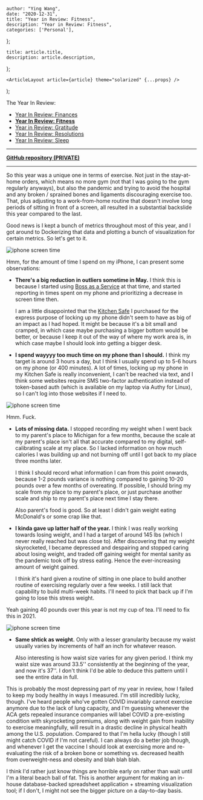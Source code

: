 

    author: "Ying Wang",
    date: "2020-12-31",
    title: "Year in Review: Fitness",
    description: "Year in Review: Fitness",
    categories: ['Personal'],
};

    title: article.title,
    description: article.description,
};

    <ArticleLayout article={article} theme="solarized" {...props} />
);


The Year In Review:

- [Year In Review: Finances](/posts/2020/12/31/old_years_resolutions_finances)
- [**Year In Review: Fitness**](/posts/2020/12/31/old_years_resolutions_fitness)
- [Year in Review:
  Gratitude](/posts/2020/12/31/old_years_resolutions_gratitude)
- [Year In Review:
  Resolutions](/posts/2020/12/31/old_years_resolutions_review)
- [Year In Review:
  Sleep](/posts/2020/12/31/old_years_resolutions_sleep_schedule)

---

[**GitHub repository
(PRIVATE)**](https://github.com/yingw787/fitness-calendar.yingw787.com)

---

So this year was a unique one in terms of exercise. Not just in the stay-at-home
orders, which means no more gym (not that I was going to the gym regularly
anyways), but also the pandemic and trying to avoid the hospital and any broken
/ sprained bones and ligaments discouraging exercise too. That, plus adjusting
to a work-from-home routine that doesn't involve long periods of sitting in
front of a screen, all resulted in a substantial backslide this year compared to
the last.

Good news is I kept a bunch of metrics throughout most of this year, and I got
around to Dockerizing that data and plotting a bunch of visualization for
certain metrics. So let's get to it.

![iphone screen time](/img/posts/2020/12/31/iphone_screen_time.png)

Hmm, for the amount of time I spend on my iPhone, I can present some
observations:

- **There's a big reduction in outliers sometime in May.** I think this is
  because I started using [Boss as a Service](https://bossasaservice.life/) at
  that time, and started reporting in times spent on my phone and prioritizing a
  decrease in screen time then.

  I am a little disappointed that the [Kitchen
  Safe](https://www.thekitchensafe.com/) I purchased for the express purpose of
  locking up my phone didn't seem to have as big of an impact as I had hoped. It
  might be because it's a bit small and cramped, in which case maybe purchasing
  a bigger bottom would be better, or because I keep it out of the way of where
  my work area is, in which case maybe I should look into getting a bigger desk.

- **I spend wayyyy too much time on my phone than I should.** I think my target
  is around 3 hours a day, but I think I usually spend up to 5-6 hours on my
  phone (or 400 minutes). A lot of times, locking up my phone in my Kitchen Safe
  is really inconvenient, I can't be reached via text, and I think some websites
  require SMS two-factor authentication instead of token-based auth (which is
  available on my laptop via Authy for Linux), so I can't log into those
  websites if I need to.

![iphone screen time](/img/posts/2020/12/31/weight_lbs.png)

Hmm. Fuck.

- **Lots of missing data.** I stopped recording my weight when I went back to my
  parent's place to Michigan for a few months, because the scale at my parent's
  place isn't all that accurate compared to my digital, self-calibrating scale
  at my place. So I lacked information on how much calories I was building up
  and not burning off until I got back to my place three months later.

  I think I should record what information I can from this point onwards,
  because 1-2 pounds variance is nothing compared to gaining 10-20 pounds over a
  few months of overeating. If possible, I should bring my scale from my place
  to my parent's place, or just purchase another scale and ship to my parent's
  place next time I stay there.

  Also parent's food is good. So at least I didn't gain weight eating McDonald's
  or some crap like that.

- **I kinda gave up latter half of the year.** I think I was really working
  towards losing weight, and I had a target of around 145 lbs (which I never
  really reached but was close to). After discovering that my weight
  skyrocketed, I became depressed and despairing and stopped caring about losing
  weight, and traded off gaining weight for mental sanity as the pandemic took
  off by stress eating. Hence the ever-increasing amount of weight gained.

  I think it's hard given a routine of sitting in one place to build another
  routine of exercising regularly over a few weeks. I still lack that capability
  to build multi-week habits. I'll need to pick that back up if I'm going to
  lose this stress weight.

Yeah gaining 40 pounds over this year is not my cup of tea. I'll need to fix
this in 2021.

![iphone screen time](/img/posts/2020/12/31/waist_size_inches.png)

- **Same shtick as weight.** Only with a lesser granularity because my waist
  usually varies by increments of half an inch for whatever reason.

  Also interesting is how waist size varies for any given period. I think my
  waist size was around 33.5'' consistently at the beginning of the year, and
  now it's 37''. I don't think I'd be able to deduce this pattern until I see
  the entire data in full.

This is probably the most depressing part of my year in review, how I failed to
keep my body healthy in ways I measured. I'm still incredibly lucky, though.
I've heard people who've gotten COVID invariably cannot exercise anymore due to
the lack of lung capacity, and I'm guessing whenever the ACA gets repealed
insurance companies will label COVID a pre-existing condition with skyrocketing
premiums, along with weight gain from inability to exercise meaningfully, will
result in a drastic decline in physical health among the U.S. population.
Compared to that I'm hella lucky (though I still might catch COVID if I'm not
careful). I can always do a better job though, and whenever I get the vaccine I
should look at exercising more and re-evaluating the risk of a broken bone or
something vs. decreased health from overweight-ness and obesity and blah blah
blah.

I think I'd rather just know things are horrible early on rather than wait until
I'm a literal beach ball of fat. This is another argument for making an in-house
database-backed spreadsheet application + streaming visualization tool; if I
don't, I might not see the bigger picture on a day-to-day basis.
